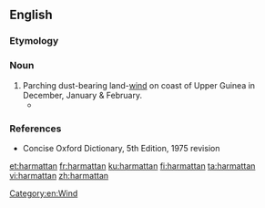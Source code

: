 ==English==

===Etymology===
{{etystub|en}}

===Noun===
{{en-noun}}

# Parching dust-bearing land-[[wind]] on coast of Upper Guinea in December, January & February.
#*{{quote-book|title=[[w:Things Fall Apart|Things Fall Apart]]|author=[[w:Chinua Achebe|Chinua Achebe]]|page=1|year=1959|passage=That was many years ago, twenty years or more, and during this time Okonkwo's fame had grown like a bush-fire in the '''harmattan'''.}}

===References===
* Concise Oxford Dictionary, 5th Edition, 1975 revision

[[Category:en:Wind]]
[[et:harmattan]]
[[fr:harmattan]]
[[ku:harmattan]]
[[fi:harmattan]]
[[ta:harmattan]]
[[vi:harmattan]]
[[zh:harmattan]]